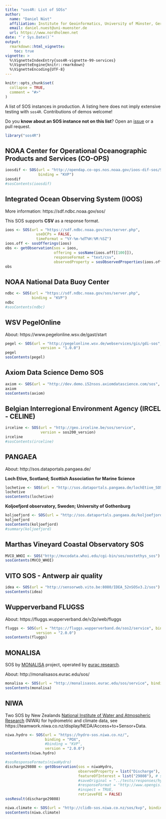 ```yaml
---
title: "sos4R: List of SOSs"
author:
  name: "Daniel Nüst"
  affiliation: Institute for Geoinformatics, University of Münster, Germany.
  email: daniel.nuest@uni-muenster.de
  url: https://www.nordholmen.net
date: "`r Sys.Date()`"
output:
  rmarkdown::html_vignette:
    toc: true
vignette: >
  %\VignetteIndexEntry{sos4R-vignette-99-services}
  %\VignetteEngine{knitr::rmarkdown}
  %\VignetteEncoding{UTF-8}
---
```


```r
knitr::opts_chunk$set(
  collapse = TRUE,
  comment = "#>"
)
```

A list of SOS instances in production.
A listing here does not imply extensive testing with `sos4R`.
Contributions of demos welcome!

Do you **know about an SOS instance not on this list**?
Open an [issue](https://github.com/52North/sos4R/issues) or a pull request.

```r
library("sos4R")
```

## NOAA Center for Operational Oceanographic Products and Services (CO-OPS)

```r
ioosdif <- SOS(url = "http://opendap.co-ops.nos.noaa.gov/ioos-dif-sos/SOS",
               binding = "KVP")
ioosdif
#sosContents(ioosdif)
```

## Integrated Ocean Observing System (IOOS)

More information: https://sdf.ndbc.noaa.gov/sos/

This SOS supports **CSV** as a response format.

```r
ioos <- SOS(url = "https://sdf.ndbc.noaa.gov/sos/server.php",
              useDCPs = FALSE,
              timeFormat = "%Y-%m-%dT%H:%M:%SZ")
ioos.off <- sosOfferings(ioos)
obs <- getObservation(sos = ioos,
                      offering = sosName(ioos.off[[100]]),
                      responseFormat = "text/csv",
                      observedProperty = sosObservedProperties(ioos.off[[100]])[1])
obs
```

## NOAA National Data Buoy Center

```r
ndbc <- SOS(url = "https://sdf.ndbc.noaa.gov/sos/server.php",
            binding = "KVP")
ndbc
#sosContents(ndbc)
```

## WSV PegelOnline

About: https://www.pegelonline.wsv.de/gast/start

```r
pegel <- SOS(url = "http://pegelonline.wsv.de/webservices/gis/gdi-sos",
                version = "1.0.0")
pegel
sosContents(pegel)
```

## Axiom Data Science Demo SOS

```r
axiom <- SOS(url = "http://dev.demo.i52nsos.axiomdatascience.com/sos", binding = "KVP")
axiom
sosContents(axiom)
```

## Belgian Interregional Environment Agency (IRCEL - CELINE)

```r
irceline <- SOS(url = "http://geo.irceline.be/sos/service",
                version = sos200_version)
irceline
#sosContents(irceline)
```

## PANGAEA

About: http://sos.dataportals.pangaea.de/

**Loch Etive, Scotland; Scottish Association for Marine Science**

```r
lochetive <- SOS(url = "http://sos.dataportals.pangaea.de/lochEtive_SOS/sos")
lochetive
sosContents(lochetive)
```

**Koljoefjord observatory, Sweden; University of Gothenburg**

```r
koljoefjord <- SOS(url = "http://sos.dataportals.pangaea.de/koljoefjord_SOS/sos")
koljoefjord
sosContents(koljoefjord)
#summary(koljoefjord)
```

## Marthas Vineyard Coastal Observatory SOS

```r
MVCO_WHOI <- SOS("http://mvcodata.whoi.edu/cgi-bin/sos/oostethys_sos")
sosContents(MVCO_WHOI)
```

## VITO SOS - Antwerp air quality

```r
idea <- SOS(url = "http://sensorweb.vito.be:8080/IDEA_52nSOSv3.2/sos")
sosContents(idea)
```

## Wupperverband FLUGSS

About: https://fluggs.wupperverband.de/v2p/web/fluggs

```r
fluggs <- SOS(url = "https://fluggs.wupperverband.de/sos2/service", binding = "KVP",
              version = "2.0.0")
sosContents(fluggs)
```

## MONALISA

SOS by [MONALISA](http://www.monalisa-project.eu/en/home/Pages/default.aspx) project, operated by [eurac research](http://www.eurac.edu/).

About: http://monalisasos.eurac.edu/sos/

```r
monalisa <- SOS(url = "http://monalisasos.eurac.edu/sos/service", binding = "KVP", version = "2.0.0")
sosContents(monalisa)
```

## NIWA

Two SOS by New Zealands [National Institute of Water and Atmospheric Research](https://www.niwa.co.nz/about/our-company) (NIWA) for hydrometric and climate data, see https://teamwork.niwa.co.nz/display/NEDA/Access+to+Sensor+Data.

```r
niwa.hydro <- SOS(url = "https://hydro-sos.niwa.co.nz/",
                  binding = "POX",
                  #binding = "KVP",
                  version = "2.0.0")
sosContents(niwa.hydro)
```

```r
#sosResponseFormats(niwaHydro)
discharge29808 <- getObservation(sos = niwaHydro,
                                 observedProperty = list("Discharge"), # phenomena
                                 featureOfInterest = list("29808"), # sites
                                 #saveOriginal = "../tests/responses/hydro-sos.niwa.co.nz_Discharge_29808.xml",
                                 #responseFormat = "http://www.opengis.net/waterml/2.0",
                                 #inspect = TRUE,
                                 retrieveFOI = FALSE)
sosResult(discharge29808)
```

```r
niwa.climate <- SOS(url = "http://clidb-sos.niwa.co.nz/sos/kvp", binding = "KVP", useDCPs = FALSE, version = "2.0.0")
sosContents(niwa.climate)
```
